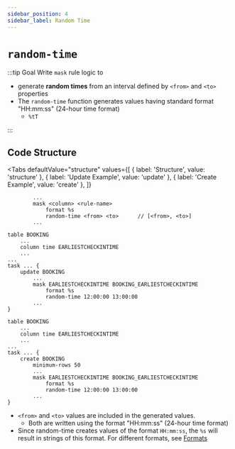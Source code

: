 ```yaml
---
sidebar_position: 4
sidebar_label: Random Time
---
```



# `random-time`

:::tip Goal
Write `mask` rule logic to

- generate **random times** from an interval defined by `<from>` and `<to>` properties
- The `random-time` function generates values having standard format "HH:mm:ss" (24-hour time format)
  - `%tT`

:::

## Code Structure

<Tabs
  defaultValue="structure"
  values={[
    { label: 'Structure', value: 'structure' },
    { label: 'Update Example', value: 'update' },
	{ label: 'Create Example', value: 'create' },
  ]}
>

<TabItem value="structure">

```ano
        ...
        mask <column> <rule-name>
            format %s
            random-time <from> <to>      // [<from>, <to>]
        ...
```

</TabItem>

<TabItem value="update">

```ano
table BOOKING
    ...
    column time EARLIESTCHECKINTIME
    ...
...
task ... {
    update BOOKING
        ...
        mask EARLIESTCHECKINTIME BOOKING_EARLIESTCHECKINTIME
            format %s
            random-time 12:00:00 13:00:00
        ...
}
```

</TabItem>

<TabItem value="create">

```ano
table BOOKING
    ...
    column time EARLIESTCHECKINTIME
    ...
...
task ... {
    create BOOKING
        minimum-rows 50
        ...
        mask EARLIESTCHECKINTIME BOOKING_EARLIESTCHECKINTIME
            format %s
            random-time 12:00:00 13:00:00
        ...
}
```

</TabItem>

</Tabs>

- `<from>` and `<to>` values are included in the generated values.
  - Both are written using the format "HH:mm:ss" (24-hour time format)
- Since random-time creates values of the format `HH:mm:ss`, the `%s` will result in strings of this format. For different formats, see [Formats](#)
